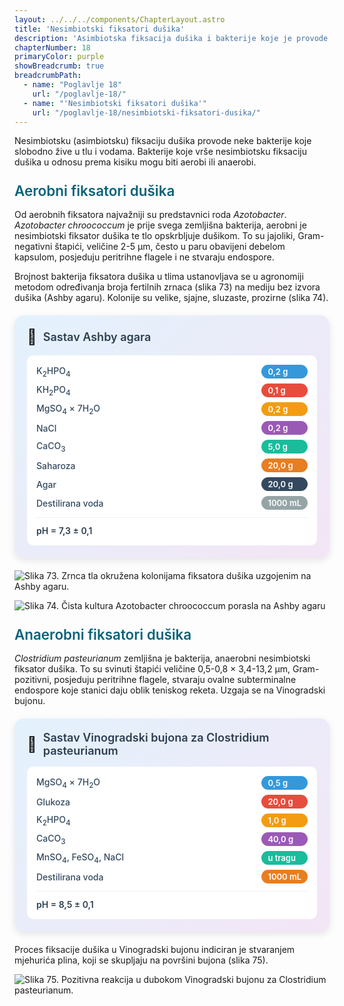 ```yaml
---
layout: ../../../components/ChapterLayout.astro
title: 'Nesimbiotski fiksatori dušika'
description: 'Asimbiotska fiksacija dušika i bakterije koje je provode'
chapterNumber: 18
primaryColor: purple
showBreadcrumb: true
breadcrumbPath:
  - name: "Poglavlje 18"
    url: "/poglavlje-18/"
  - name: "'Nesimbiotski fiksatori dušika'"
    url: "/poglavlje-18/nesimbiotski-fiksatori-dusika/"
---
```




Nesimbiotsku (asimbiotsku) fiksaciju dušika provode neke bakterije koje slobodno žive u tlu i vodama. Bakterije koje vrše nesimbiotsku fiksaciju dušika u odnosu prema kisiku mogu biti aerobi ili anaerobi.

<h3 style="color: #096279; font-size: 1.4rem; font-weight: 600; margin: 1.5rem 0 1rem 0;">Aerobni fiksatori dušika</h3>

Od aerobnih fiksatora najvažniji su predstavnici roda *Azotobacter*. *Azotobacter chroococcum* je prije svega zemljišna bakterija, aerobni je nesimbiotski fiksator dušika te tlo opskrbljuje dušikom. To su jajoliki, Gram-negativni štapići, veličine 2-5 μm, često u paru obavijeni debelom kapsulom, posjeduju peritrihne flagele i ne stvaraju endospore.

Brojnost bakterija fiksatora dušika u tlima ustanovljava se u agronomiji metodom određivanja broja fertilnih zrnaca (slika 73) na mediju bez izvora dušika (Ashby agaru). Kolonije su velike, sjajne, sluzaste, prozirne (slika 74).

<div style="max-width: 520px; background: linear-gradient(135deg, #e3f2fd 0%, #f3e5f5 100%); border-radius: 15px; padding: 20px; box-shadow: 0 4px 12px rgba(0,0,0,0.1); margin: 20px auto;">
  <div style="display: flex; align-items: center; margin-bottom: 15px;">
    <span style="font-size: 24px; margin-right: 10px;">🧪</span>
    <h3 style="margin: 0; color: #2c3e50; font-weight: 600; font-size: 18px;">Sastav Ashby agara</h3>
  </div>
  <div style="background: white; border-radius: 10px; padding: 15px;">
    <div style="display: grid; grid-template-columns: minmax(0, 1fr) auto; gap: 8px 15px; align-items: center;">
      <span style="font-weight: 500; color: #34495e; font-size: 14px;">K<sub>2</sub>HPO<sub>4</sub></span>
      <span style="background: #3498db; color: white; padding: 3px 10px; border-radius: 15px; font-size: 13px; font-weight: 600;">0,2 g</span>
      <span style="font-weight: 500; color: #34495e; font-size: 14px;">KH<sub>2</sub>PO<sub>4</sub></span>
      <span style="background: #e74c3c; color: white; padding: 3px 10px; border-radius: 15px; font-size: 13px; font-weight: 600;">0,1 g</span>
      <span style="font-weight: 500; color: #34495e; font-size: 14px;">MgSO<sub>4</sub> × 7H<sub>2</sub>O</span>
      <span style="background: #f39c12; color: white; padding: 3px 10px; border-radius: 15px; font-size: 13px; font-weight: 600;">0,2 g</span>
      <span style="font-weight: 500; color: #34495e; font-size: 14px;">NaCl</span>
      <span style="background: #9b59b6; color: white; padding: 3px 10px; border-radius: 15px; font-size: 13px; font-weight: 600;">0,2 g</span>
      <span style="font-weight: 500; color: #34495e; font-size: 14px;">CaCO<sub>3</sub></span>
      <span style="background: #1abc9c; color: white; padding: 3px 10px; border-radius: 15px; font-size: 13px; font-weight: 600;">5,0 g</span>
      <span style="font-weight: 500; color: #34495e; font-size: 14px;">Saharoza</span>
      <span style="background: #e67e22; color: white; padding: 3px 10px; border-radius: 15px; font-size: 13px; font-weight: 600;">20,0 g</span>
      <span style="font-weight: 500; color: #34495e; font-size: 14px;">Agar</span>
      <span style="background: #34495e; color: white; padding: 3px 10px; border-radius: 15px; font-size: 13px; font-weight: 600;">20,0 g</span>
      <span style="font-weight: 500; color: #34495e; font-size: 14px;">Destilirana voda</span>
      <span style="background: #95a5a6; color: white; padding: 3px 10px; border-radius: 15px; font-size: 13px; font-weight: 600;">1000 mL</span>
    </div>
    <div style="margin-top: 12px; padding-top: 12px; border-top: 1px solid #ecf0f1;">
      <span style="font-weight: 600; color: #2c3e50; font-size: 14px;">pH = 7,3 ± 0,1</span>
    </div>
  </div>
</div>

![Slika 73. Zrnca tla okružena kolonijama fiksatora dušika uzgojenim na Ashby agaru.](/images/slika73.jpg)

![Slika 74. Čista kultura Azotobacter chroococcum porasla na Ashby agaru](/images/slika74.jpg)

<h3 style="color: #096279; font-size: 1.4rem; font-weight: 600; margin: 1.5rem 0 1rem 0;">Anaerobni fiksatori dušika</h3>

*Clostridium pasteurianum* zemljišna je bakterija, anaerobni nesimbiotski fiksator dušika. To su svinuti štapići veličine 0,5-0,8 × 3,4-13,2 μm, Gram-pozitivni, posjeduju peritrihne flagele, stvaraju ovalne subterminalne endospore koje stanici daju oblik teniskog reketa. Uzgaja se na Vinogradski bujonu.

<div style="max-width: 520px; background: linear-gradient(135deg, #e3f2fd 0%, #f3e5f5 100%); border-radius: 15px; padding: 20px; box-shadow: 0 4px 12px rgba(0,0,0,0.1); margin: 20px auto;">
  <div style="display: flex; align-items: center; margin-bottom: 15px;">
    <span style="font-size: 24px; margin-right: 10px;">🧫</span>
    <h3 style="margin: 0; color: #2c3e50; font-weight: 600; font-size: 18px;">Sastav Vinogradski bujona za Clostridium pasteurianum</h3>
  </div>
  <div style="background: white; border-radius: 10px; padding: 15px;">
    <div style="display: grid; grid-template-columns: minmax(0, 1fr) auto; gap: 8px 15px; align-items: center;">
      <span style="font-weight: 500; color: #34495e; font-size: 14px;">MgSO<sub>4</sub> × 7H<sub>2</sub>O</span>
      <span style="background: #3498db; color: white; padding: 3px 10px; border-radius: 15px; font-size: 13px; font-weight: 600;">0,5 g</span>
      <span style="font-weight: 500; color: #34495e; font-size: 14px;">Glukoza</span>
      <span style="background: #e74c3c; color: white; padding: 3px 10px; border-radius: 15px; font-size: 13px; font-weight: 600;">20,0 g</span>
      <span style="font-weight: 500; color: #34495e; font-size: 14px;">K<sub>2</sub>HPO<sub>4</sub></span>
      <span style="background: #f39c12; color: white; padding: 3px 10px; border-radius: 15px; font-size: 13px; font-weight: 600;">1,0 g</span>
      <span style="font-weight: 500; color: #34495e; font-size: 14px;">CaCO<sub>3</sub></span>
      <span style="background: #9b59b6; color: white; padding: 3px 10px; border-radius: 15px; font-size: 13px; font-weight: 600;">40,0 g</span>
      <span style="font-weight: 500; color: #34495e; font-size: 14px;">MnSO<sub>4</sub>, FeSO<sub>4</sub>, NaCl</span>
      <span style="background: #1abc9c; color: white; padding: 3px 10px; border-radius: 15px; font-size: 13px; font-weight: 600;">u tragu</span>
      <span style="font-weight: 500; color: #34495e; font-size: 14px;">Destilirana voda</span>
      <span style="background: #e67e22; color: white; padding: 3px 10px; border-radius: 15px; font-size: 13px; font-weight: 600;">1000 mL</span>
    </div>
    <div style="margin-top: 12px; padding-top: 12px; border-top: 1px solid #ecf0f1;">
      <span style="font-weight: 600; color: #2c3e50; font-size: 14px;">pH = 8,5 ± 0,1</span>
    </div>
  </div>
</div>

Proces fiksacije dušika u Vinogradski bujonu indiciran je stvaranjem mjehurića plina, koji se skupljaju na površini bujona (slika 75).

![Slika 75. Pozitivna reakcija u dubokom Vinogradski bujonu za Clostridium pasteurianum.](/images/slika75.jpg)

